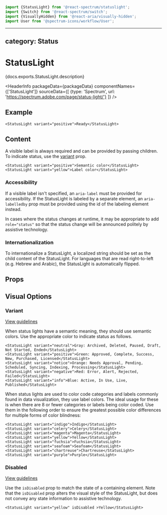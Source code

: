 <!-- Copyright 2020 Adobe. All rights reserved.
This file is licensed to you under the Apache License, Version 2.0 (the "License");
you may not use this file except in compliance with the License. You may obtain a copy
of the License at http://www.apache.org/licenses/LICENSE-2.0
Unless required by applicable law or agreed to in writing, software distributed under
the License is distributed on an "AS IS" BASIS, WITHOUT WARRANTIES OR REPRESENTATIONS
OF ANY KIND, either express or implied. See the License for the specific language
governing permissions and limitations under the License. -->



```jsx import
import {StatusLight} from '@react-spectrum/statuslight';
import {Switch} from '@react-spectrum/switch';
import {VisuallyHidden} from '@react-aria/visually-hidden';
import User from '@spectrum-icons/workflow/User';
```

---
category: Status
---

# StatusLight

<p>{docs.exports.StatusLight.description}</p>

<HeaderInfo
  packageData={packageData}
  componentNames={['StatusLight']}
  sourceData={[
    {type: 'Spectrum', url: 'https://spectrum.adobe.com/page/status-light/'}
  ]} />

## Example

```tsx example
<StatusLight variant="positive">Ready</StatusLight>
```

## Content

A visible label is always required and can be provided by passing children.
To indicate status, use the [variant](#variant) prop.

```tsx example
<StatusLight variant="positive">Semantic color</StatusLight>
<StatusLight variant="yellow">Label color</StatusLight>
```

### Accessibility
If a visible label isn't specified, an `aria-label` must be provided for accessibility. If the StatusLight is labeled by a separate element, an `aria-labelledby` prop must be provided using the id of the labeling element instead.

In cases where the status changes at runtime, it may be appropriate to add `role="status"` so that the status change will be announced politely by assistive technology.

### Internationalization

To internationalize a StatusLight, a localized string should be set as the child content of the StatusLight.
For languages that are read right-to-left (e.g. Hebrew and Arabic), the StatusLight is automatically flipped.

## Props

<PropTable component={docs.exports.StatusLight} links={docs.links} />

## Visual Options

### Variant
[View guidelines](https://spectrum.adobe.com/page/status-light/#Semantic-variants)

When status lights have a semantic meaning, they should use semantic colors.
Use the appropriate color to indicate status as follows.

```tsx example
<StatusLight variant="neutral">Gray: Archived, Deleted, Paused, Draft, Not Started, Ended</StatusLight>
<StatusLight variant="positive">Green: Approved, Complete, Success, New, Purchased, Licensed</StatusLight>
<StatusLight variant="notice">Orange: Needs Approval, Pending, Scheduled, Syncing, Indexing, Processing</StatusLight>
<StatusLight variant="negative">Red: Error, Alert, Rejected, Failed</StatusLight>
<StatusLight variant="info">Blue: Active, In Use, Live, Published</StatusLight>
```

When status lights are used to color code categories and labels commonly found in data visualization,
they use label colors. The ideal usage for these is when there are 8 or fewer categories or labels being color coded.
Use them in the following order to ensure the greatest possible color differences for multiple forms of color blindness:

```tsx example
<StatusLight variant="indigo">Indigo</StatusLight>
<StatusLight variant="celery">Celery</StatusLight>
<StatusLight variant="magenta">Magenta</StatusLight>
<StatusLight variant="yellow">Yellow</StatusLight>
<StatusLight variant="fuchsia">Fuchsia</StatusLight>
<StatusLight variant="seafoam">Seafoam</StatusLight>
<StatusLight variant="chartreuse">Chartreuse</StatusLight>
<StatusLight variant="purple">Purple</StatusLight>
```

### Disabled
[View guidelines](https://spectrum.adobe.com/page/status-light/#Disabled)

Use the `isDisabled` prop to match the state of a containing element.
Note that the `isDisabled` prop alters the visual style of the StatusLight,
but does not convey any state information to assistive technology.

```tsx example
<StatusLight variant="yellow" isDisabled >Yellow</StatusLight>
```
